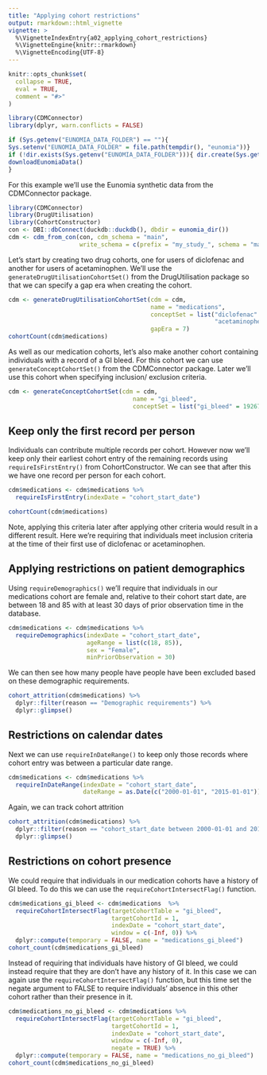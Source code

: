 ```yaml
---
title: "Applying cohort restrictions"
output: rmarkdown::html_vignette
vignette: >
  %\VignetteIndexEntry{a02_applying_cohort_restrictions}
  %\VignetteEngine{knitr::rmarkdown}
  %\VignetteEncoding{UTF-8}
---
```



```r

knitr::opts_chunk$set(
  collapse = TRUE,
  eval = TRUE,
  comment = "#>"
)

library(CDMConnector)
library(dplyr, warn.conflicts = FALSE)

if (Sys.getenv("EUNOMIA_DATA_FOLDER") == ""){
Sys.setenv("EUNOMIA_DATA_FOLDER" = file.path(tempdir(), "eunomia"))}
if (!dir.exists(Sys.getenv("EUNOMIA_DATA_FOLDER"))){ dir.create(Sys.getenv("EUNOMIA_DATA_FOLDER"))
downloadEunomiaData()  
}
```

For this example we'll use the Eunomia synthetic data from the CDMConnector package.
```r
library(CDMConnector)
library(DrugUtilisation)
library(CohortConstructor)
con <- DBI::dbConnect(duckdb::duckdb(), dbdir = eunomia_dir())
cdm <- cdm_from_con(con, cdm_schema = "main", 
                    write_schema = c(prefix = "my_study_", schema = "main"))
```

Let's start by creating two drug cohorts, one for users of diclofenac and another for users of acetaminophen. We'll use the `generateDrugUtilisationCohortSet()` from the DrugUtilisation package so that we can specify a gap era when creating the cohort.
```r
cdm <- generateDrugUtilisationCohortSet(cdm = cdm,  
                                        name = "medications",
                                        conceptSet = list("diclofenac" = 1124300,
                                                          "acetaminophen" = 1127433),
                                        gapEra = 7)
cohortCount(cdm$medications)
```

As well as our medication cohorts, let's also make another cohort containing individuals with a record of a GI bleed. For this cohort we can use `generateConceptCohortSet()` from the CDMConnector package. Later we'll use this cohort when specifying inclusion/ exclusion criteria.
```r
cdm <- generateConceptCohortSet(cdm = cdm,  
                                   name = "gi_bleed", 
                                   conceptSet = list("gi_bleed" = 192671))
```

## Keep only the first record per person
Individuals can contribute multiple records per cohort. However now we'll keep only their earliest cohort entry of the remaining records using `requireIsFirstEntry()` from CohortConstructor. We can see that after this we have one record per person for each cohort.
```r
cdm$medications <- cdm$medications %>% 
  requireIsFirstEntry(indexDate = "cohort_start_date")

cohortCount(cdm$medications)
```

Note, applying this criteria later after applying other criteria would result in a different result. Here we're requiring that individuals meet inclusion criteria at the time of their first use of diclofenac or acetaminophen.

## Applying restrictions on patient demographics
Using `requireDemographics()` we'll require that individuals in our medications cohort are female and, relative to their cohort start date, are between 18 and 85 with at least 30 days of prior observation time in the database. 
```r
cdm$medications <- cdm$medications %>% 
  requireDemographics(indexDate = "cohort_start_date", 
                      ageRange = list(c(18, 85)),
                      sex = "Female", 
                      minPriorObservation = 30)
```

We can then see how many people have people have been excluded based on these demographic requirements.
```r
cohort_attrition(cdm$medications) %>% 
  dplyr::filter(reason == "Demographic requirements") %>% 
  dplyr::glimpse()
```


## Restrictions on calendar dates
Next we can use `requireInDateRange()` to keep only those records where cohort entry was between a particular date range.
```r
cdm$medications <- cdm$medications %>% 
  requireInDateRange(indexDate = "cohort_start_date", 
                     dateRange = as.Date(c("2000-01-01", "2015-01-01")))
```

Again, we can track cohort attrition
```r
cohort_attrition(cdm$medications) %>% 
  dplyr::filter(reason == "cohort_start_date between 2000-01-01 and 2015-01-01") %>% 
  dplyr::glimpse()
```


## Restrictions on cohort presence
We could require that individuals in our medication cohorts have a history of GI bleed. To do this we can use the `requireCohortIntersectFlag()` function.

```r
cdm$medications_gi_bleed <- cdm$medications  %>%
  requireCohortIntersectFlag(targetCohortTable = "gi_bleed", 
                             targetCohortId = 1,
                             indexDate = "cohort_start_date", 
                             window = c(-Inf, 0)) %>% 
  dplyr::compute(temporary = FALSE, name = "medications_gi_bleed")
cohort_count(cdm$medications_gi_bleed)
```

Instead of requiring that individuals have history of GI bleed, we could instead require that they are don't have any history of it. In this case we can again use the `requireCohortIntersectFlag()` function, but this time set the negate argument to FALSE to require individuals' absence in this other cohort rather than their presence in it.

```r
cdm$medications_no_gi_bleed <- cdm$medications %>%
  requireCohortIntersectFlag(targetCohortTable = "gi_bleed", 
                             targetCohortId = 1,
                             indexDate = "cohort_start_date", 
                             window = c(-Inf, 0), 
                             negate = TRUE) %>% 
  dplyr::compute(temporary = FALSE, name = "medications_no_gi_bleed")
cohort_count(cdm$medications_no_gi_bleed)
```



